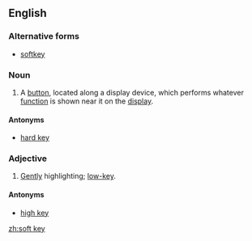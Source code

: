 ==English==

===Alternative forms===
* [[softkey]]

===Noun===
{{en-noun|head=[[soft]] [[key]]}}
{{wikipedia}}
# {{context|electronics|lang=en}} A [[button]], located along a display device, which performs whatever [[function]] is shown near it on the [[display]].

====Antonyms====
*{{sense|a button}} [[hard key]]

===Adjective===
{{en-adj|-}}

# {{context|film|of lighting|lang=en}} [[gentle|Gently]] highlighting; [[low-key]].

====Antonyms====
*{{sense|kind of lighting}} [[high key]]

[[zh:soft key]]